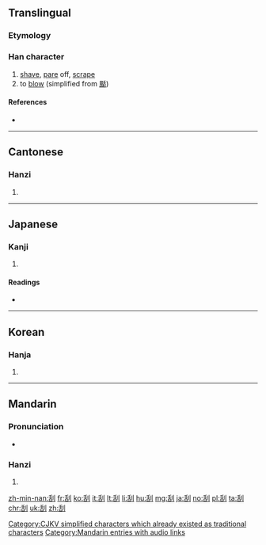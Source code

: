 {{also|颳}}
==Translingual==

===Etymology===
{{Han compound|𠯑|刀|c1=p|c2=s|t2=knife|ls=psc}}

[[Category:CJKV simplified characters which already existed as traditional characters]]

===Han character===
{{Han char|rn=18|rad=刀|as=06|sn=8|four=22600|canj=HRLN|ids=⿰舌刂}}

# [[shave]], [[pare]] off, [[scrape]]
# to [[blow]] (simplified from [[颳]])

====References====
* {{Han ref|kx=0138.290|dkj=01943|dj=0314.070|hdz=10335.030|uh=522E|ud=21038|bh=A8ED|bd=43245}}

----

==Cantonese==

===Hanzi===
{{yue-hanzi|jyut=|y=gwaat3|tra=颳}}

# {{defn|lang=yue|sort=刀06}}

----

==Japanese==

===Kanji===
{{ja-kanji|grade=|rs=刀06}}

# {{defn|lang=ja|sort=刀06}}

====Readings====
* {{ja-readings|on=[[かつ]] (katsu), [[けち]] (kechi)|kun=[[けずる]] (kezuru), [[きさぐ]] (kisagu), [[きさげ]] (kisage), [[こそぐ]] (kosogu), [[こそげる]] (kosogeru)}}

----

==Korean==

===Hanja===
{{ko-hanja|hangeul=괄|rv=gwal|mr=kwal}}

# {{defn|lang=ko|sort=刀06}}

----

==Mandarin==

===Pronunciation===
* {{audio|zh-guā.ogg|audio|lang=cmn}}

===Hanzi===
{{cmn-hanzi|tra=颳|pin=[[guā]] ([[gua1]])|wg=kua<sup>1</sup>}}

# {{defn|lang=cmn|sort=刀06}}

[[Category:Mandarin entries with audio links]]

[[zh-min-nan:刮]]
[[fr:刮]]
[[ko:刮]]
[[it:刮]]
[[lt:刮]]
[[li:刮]]
[[hu:刮]]
[[mg:刮]]
[[ja:刮]]
[[no:刮]]
[[pl:刮]]
[[ta:刮]]
[[chr:刮]]
[[uk:刮]]
[[zh:刮]]